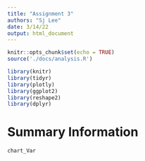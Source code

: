 ```yaml
---
title: "Assignment 3"
authors: "Sj Lee"
date: 3/14/22
output: html_document
---
```


```r
knitr::opts_chunk$set(echo = TRUE)
source('./docs/analysis.R')

library(knitr)
library(tidyr)
library(plotly)
library(ggplot2)
library(reshape2)
library(dplyr)
```

# Summary Information



```r
chart_Var

```
